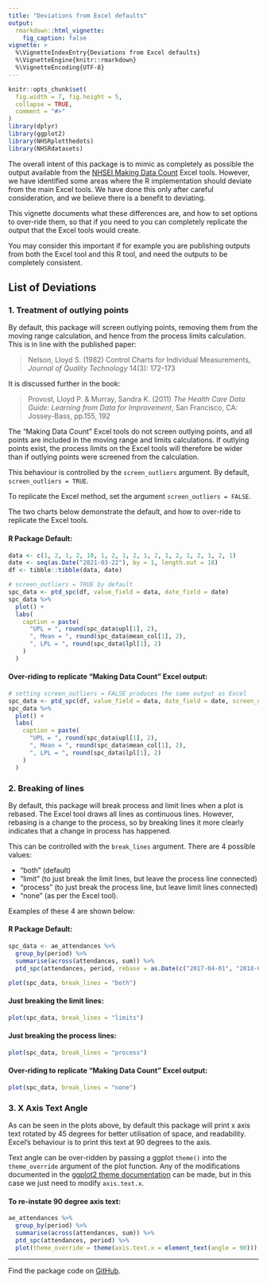```yaml
---
title: "Deviations from Excel defaults"
output:
  rmarkdown::html_vignette:
    fig_caption: false
vignette: >
  %\VignetteIndexEntry{Deviations from Excel defaults}
  %\VignetteEngine{knitr::rmarkdown}
  %\VignetteEncoding{UTF-8}
---
```


```r
knitr::opts_chunk$set(
  fig.width = 7, fig.height = 5,
  collapse = TRUE,
  comment = "#>"
)
library(dplyr)
library(ggplot2)
library(NHSRplotthedots)
library(NHSRdatasets)
```

The overall intent of this package is to mimic as completely as possible the output available from the [NHSEI Making Data Count][mdc] Excel tools.
However, we have identified some areas where the R implementation should deviate from the main Excel tools.
We have done this only after careful consideration, and we believe there is a benefit to deviating.

This vignette documents what these differences are, and how to set options to over-ride them, so that if you need to you can completely replicate the output that the Excel tools would create.

You may consider this important if for example you are publishing outputs from both the Excel tool and this R tool, and need the outputs to be completely consistent.

## List of Deviations

### 1. Treatment of outlying points

By default, this package will screen outlying points, removing them from the moving range calculation, and hence from the process limits calculation.
This is in line with the published paper:

> Nelson, Lloyd S. (1982) Control Charts for Individual Measurements, _Journal of Quality Technology_ 14(3): 172-173

It is discussed further in the book:

> Provost, Lloyd P. & Murray, Sandra K. (2011) _The Health Care Data Guide: Learning from Data for Improvement_, San Francisco, CA: Jossey-Bass, pp.155, 192


The "Making Data Count" Excel tools do not screen outlying points, and all points are included in the moving range and limits calculations.
If outlying points exist, the process limits on the Excel tools will therefore be wider than if outlying points were screened from the calculation.

This behaviour is controlled by the `screen_outliers` argument.
By default, `screen_outliers = TRUE`.  

To replicate the Excel method, set the argument `screen_outliers = FALSE`.

The two charts below demonstrate the default, and how to over-ride to replicate the Excel tools.

#### R Package Default:

```r
data <- c(1, 2, 1, 2, 10, 1, 2, 1, 2, 1, 2, 1, 2, 1, 2, 1, 2, 1)
date <- seq(as.Date("2021-03-22"), by = 1, length.out = 18)
df <- tibble::tibble(data, date)

# screen_outliers = TRUE by default
spc_data <- ptd_spc(df, value_field = data, date_field = date)
spc_data %>%
  plot() +
  labs(
    caption = paste(
      "UPL = ", round(spc_data$upl[1], 2),
      ", Mean = ", round(spc_data$mean_col[1], 2),
      ", LPL = ", round(spc_data$lpl[1], 2)
    )
  )
```

#### Over-riding to replicate "Making Data Count" Excel output:

```r
# setting screen_outliers = FALSE produces the same output as Excel
spc_data <- ptd_spc(df, value_field = data, date_field = date, screen_outliers = FALSE)
spc_data %>%
  plot() +
  labs(
    caption = paste(
      "UPL = ", round(spc_data$upl[1], 2),
      ", Mean = ", round(spc_data$mean_col[1], 2),
      ", LPL = ", round(spc_data$lpl[1], 2)
    )
  )
```


### 2. Breaking of lines

By default, this package will break process and limit lines when a plot is rebased.
The Excel tool draws all lines as continuous lines.
However, rebasing is a change to the process, so by breaking lines it more clearly indicates that a change in process has happened.

This can be controlled with the `break_lines` argument.
There are 4 possible values:

  * "both" (default)
  * "limit" (to just break the limit lines, but leave the process line connected)
  * "process" (to just break the process line, but leave limit lines connected)
  * "none" (as per the Excel tool).

Examples of these 4 are shown below:

#### R Package Default:

```r
spc_data <- ae_attendances %>%
  group_by(period) %>%
  summarise(across(attendances, sum)) %>%
  ptd_spc(attendances, period, rebase = as.Date(c("2017-04-01", "2018-04-01")))

plot(spc_data, break_lines = "both")
```

#### Just breaking the limit lines:

```r
plot(spc_data, break_lines = "limits")
```

#### Just breaking the process lines:

```r
plot(spc_data, break_lines = "process")
```

#### Over-riding to replicate "Making Data Count" Excel output:

```r
plot(spc_data, break_lines = "none")
```

### 3. X Axis Text Angle

As can be seen in the plots above, by default this package will print x axis text rotated by 45 degrees for better utilisation of space, and readability.
Excel's behaviour is to print this text at 90 degrees to the axis. 

Text angle can be over-ridden by passing a ggplot `theme()` into the `theme_override` argument of the plot function.
Any of the modifications documented in the
    [ggplot2 theme documentation][gg_theme]
    can be made, but in this case we just need to modify `axis.text.x`.

#### To re-instate 90 degree axis text:

```r
ae_attendances %>%
  group_by(period) %>%
  summarise(across(attendances, sum)) %>%
  ptd_spc(attendances, period) %>%
  plot(theme_override = theme(axis.text.x = element_text(angle = 90)))
```

---
Find the package code on [GitHub][ptd_gh].

[mdc]: https://www.england.nhs.uk/publication/making-data-count/
[gg_theme]: https://ggplot2.tidyverse.org/reference/theme.html
[ptd_gh]: https://github.com/nhs-r-community/NHSRplotthedots
